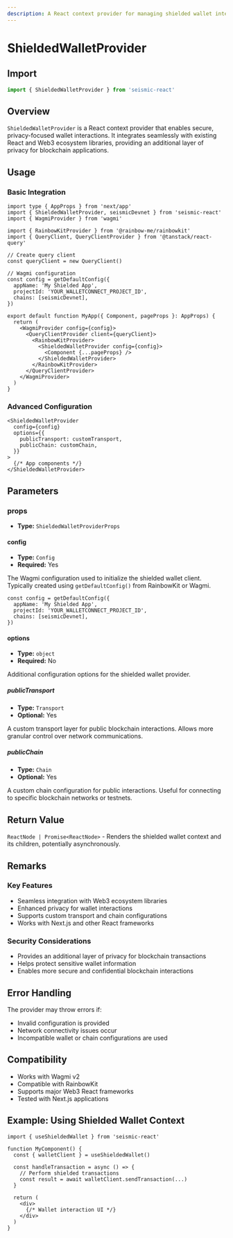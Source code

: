 ```yaml
---
description: A React context provider for managing shielded wallet interactions with enhanced privacy and security.
---
```


# ShieldedWalletProvider

## Import

```ts
import { ShieldedWalletProvider } from 'seismic-react'
```

## Overview

`ShieldedWalletProvider` is a React context provider that enables secure, privacy-focused wallet interactions. It integrates seamlessly with existing React and Web3 ecosystem libraries, providing an additional layer of privacy for blockchain applications.

## Usage

### Basic Integration

```tsx
import type { AppProps } from 'next/app'
import { ShieldedWalletProvider, seismicDevnet } from 'seismic-react'
import { WagmiProvider } from 'wagmi'

import { RainbowKitProvider } from '@rainbow-me/rainbowkit'
import { QueryClient, QueryClientProvider } from '@tanstack/react-query'

// Create query client
const queryClient = new QueryClient()

// Wagmi configuration
const config = getDefaultConfig({
  appName: 'My Shielded App',
  projectId: 'YOUR_WALLETCONNECT_PROJECT_ID',
  chains: [seismicDevnet],
})

export default function MyApp({ Component, pageProps }: AppProps) {
  return (
    <WagmiProvider config={config}>
      <QueryClientProvider client={queryClient}>
        <RainbowKitProvider>
          <ShieldedWalletProvider config={config}>
            <Component {...pageProps} />
          </ShieldedWalletProvider>
        </RainbowKitProvider>
      </QueryClientProvider>
    </WagmiProvider>
  )
}
```

### Advanced Configuration

```tsx
<ShieldedWalletProvider
  config={config}
  options={{
    publicTransport: customTransport,
    publicChain: customChain,
  }}
>
  {/* App components */}
</ShieldedWalletProvider>
```

## Parameters

### props

- **Type:** `ShieldedWalletProviderProps`

#### config

- **Type:** `Config`
- **Required:** Yes

The Wagmi configuration used to initialize the shielded wallet client. Typically created using `getDefaultConfig()` from RainbowKit or Wagmi.

```tsx
const config = getDefaultConfig({
  appName: 'My Shielded App',
  projectId: 'YOUR_WALLETCONNECT_PROJECT_ID',
  chains: [seismicDevnet],
})
```

#### options

- **Type:** `object`
- **Required:** No

Additional configuration options for the shielded wallet provider.

##### publicTransport

- **Type:** `Transport`
- **Optional:** Yes

A custom transport layer for public blockchain interactions. Allows more granular control over network communications.

##### publicChain

- **Type:** `Chain`
- **Optional:** Yes

A custom chain configuration for public interactions. Useful for connecting to specific blockchain networks or testnets.

## Return Value

`ReactNode | Promise<ReactNode>` - Renders the shielded wallet context and its children, potentially asynchronously.

## Remarks

### Key Features

- Seamless integration with Web3 ecosystem libraries
- Enhanced privacy for wallet interactions
- Supports custom transport and chain configurations
- Works with Next.js and other React frameworks

### Security Considerations

- Provides an additional layer of privacy for blockchain transactions
- Helps protect sensitive wallet information
- Enables more secure and confidential blockchain interactions

## Error Handling

The provider may throw errors if:

- Invalid configuration is provided
- Network connectivity issues occur
- Incompatible wallet or chain configurations are used

## Compatibility

- Works with Wagmi v2
- Compatible with RainbowKit
- Supports major Web3 React frameworks
- Tested with Next.js applications

## Example: Using Shielded Wallet Context

```tsx
import { useShieldedWallet } from 'seismic-react'

function MyComponent() {
  const { walletClient } = useShieldedWallet()

  const handleTransaction = async () => {
    // Perform shielded transactions
    const result = await walletClient.sendTransaction(...)
  }

  return (
    <div>
      {/* Wallet interaction UI */}
    </div>
  )
}
```
